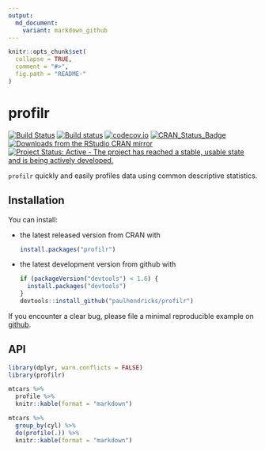 ```yaml
---
output:
  md_document:
    variant: markdown_github
---
```


<!-- README.md is generated from README.Rmd. Please edit that file -->

```r
knitr::opts_chunk$set(
  collapse = TRUE,
  comment = "#>",
  fig.path = "README-"
)
```

# profilr

[![Build Status](https://travis-ci.org/paulhendricks/profilr.png?branch=master)](https://travis-ci.org/paulhendricks/profilr)
[![Build status](https://ci.appveyor.com/api/projects/status/pcsh36eeajvevjbg/branch/master?svg=true)](https://ci.appveyor.com/project/paulhendricks/profilr/branch/master)
[![codecov.io](http://codecov.io/github/paulhendricks/profilr/coverage.svg?branch=master)](http://codecov.io/github/paulhendricks/profilr?branch=master)
[![CRAN_Status_Badge](http://www.r-pkg.org/badges/version/profilr)](http://cran.r-project.org/package=profilr)
[![Downloads from the RStudio CRAN mirror](http://cranlogs.r-pkg.org/badges/profilr)](http://cran.rstudio.com/package=profilr)
[![Project Status: Active - The project has reached a stable, usable state and is being actively developed.](http://www.repostatus.org/badges/0.1.0/active.svg)](http://www.repostatus.org/#active)

`profilr` quickly and easily profiles data using common descriptive statistics.

## Installation

You can install:

* the latest released version from CRAN with

    ```R
    install.packages("profilr")
    ````

* the latest development version from github with

    ```R
    if (packageVersion("devtools") < 1.6) {
      install.packages("devtools")
    }
    devtools::install_github("paulhendricks/profilr")
    ```

If you encounter a clear bug, please file a minimal reproducible example on [github](https://github.com/paulhendricks/profilr/issues).

## API

```r
library(dplyr, warn.conflicts = FALSE)
library(profilr)

mtcars %>% 
  profile %>% 
  knitr::kable(format = "markdown")

mtcars %>% 
  group_by(cyl) %>% 
  do(profile(.)) %>% 
  knitr::kable(format = "markdown")
```
